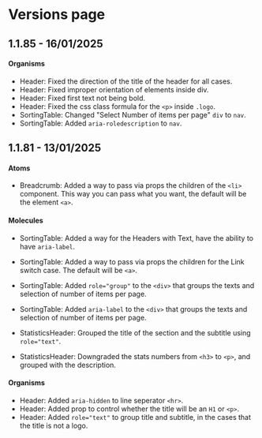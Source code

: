 
<Meta title="Versions/Versions" />

# Versions page

<h2 className="mt-6">1.1.85 - 16/01/2025</h2>

#### Organisms

- Header: Fixed the direction of the title of the header for all cases.
- Header: Fixed improper orientation of elements inside div.
- Header: Fixed first text not being bold.
- Header: Fixed the css class formula for the `<p>` inside `.logo`.
- SortingTable: Changed "Select Number of items per page" `div` to `nav`.
- SortingTable: Added `aria-roledescription` to `nav`.





<h2 className="mt-5">1.1.81 - 13/01/2025</h2>

#### Atoms

- Breadcrumb: Added a way to pass via props the children of the `<li>` component. This way you can pass what you want, the default will be the element `<a>`.

#### Molecules

- SortingTable: Added a way for the Headers with Text, have the ability to have `aria-label`.
- SortingTable: Added a way to pass via props the children for the Link switch case. The default will be `<a>`.
- SortingTable: Added `role="group"` to the `<div>` that groups the texts and selection of number of items per page.
- SortingTable: Added `aria-label` to the `<div>` that groups the texts and selection of number of items per page.

- StatisticsHeader: Grouped the title of the section and the subtitle using `role="text"`.
- StatisticsHeader: Downgraded the stats numbers from `<h3>` to `<p>`, and grouped with the description.

#### Organisms

- Header: Added `aria-hidden` to line seperator `<hr>`.
- Header: Added prop to control whether the title will be an `H1` or `<p>`.
- Header: Added `role="text"` to group title and subtitle, in the cases that the title is not a logo.